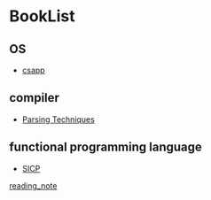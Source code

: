 = BookList =
== OS ==
* [[csapp]]
== compiler ==
* [[parsing_tech|Parsing Techniques]]
== functional programming language ==
* [[6001_SICP|SICP]]

[[reading_note]]
